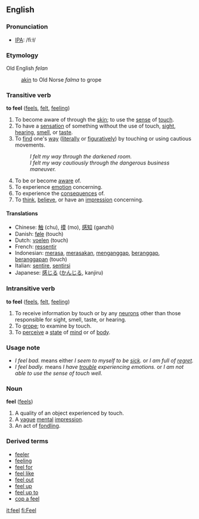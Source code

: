 ==English==
===Pronunciation===
*[[w:IPA|IPA]]: /fiːɫ/

===Etymology===
Old English ''felan'' 
:[[akin]] to Old Norse ''falma'' to grope

===Transitive verb===
'''to feel''' ([[feels]], [[felt]], [[feeling]])
# To become aware of through the [[skin]]; to use the [[sense]] of [[touch]].
# To have a [[sensation]] of something without the use of touch, [[sight]], [[hearing]], [[smell]], or [[taste]].
# To [[find]] one's [[way]] ([[literally]] or [[figuratively]]) by touching or using cautious movements.
#: ''I felt my way through the darkened room.''
#: ''I felt my way cautiously through the dangerous business maneuver.''
# To be or become [[aware]] of.
# To experience [[emotion]] concerning.
# To experience the [[consequence]]s of.
# To [[think]], [[believe]], or have an [[impression]] concerning.

====Translations====
*Chinese: [[触]] (chu), [[摸]] (mo), [[感知]] (ganzhi)
*Danish: [[føle]] (touch)
*Dutch: [[voelen]] (touch)
*French: [[ressentir]]
*Indonesian: [[rasa|merasa]], [[rasa|merasakan]], [[anggap|menganggap]], [[anggap|beranggap]], [[anggap|beranggapan]] (touch)
*Italian: [[sentire]], [[sentirsi]]
*Japanese: [[感じる]] ([[かんじる]], kanjiru)

===Intransitive verb===
'''to feel''' ([[feels]], [[felt]], [[feeling]])

# To receive information by touch or by any [[neuron]]s other than those responsible for sight, smell, taste, or hearing.
# To [[grope]]; to examine by touch.
# To [[perceive]] a [[state]] of [[mind]] or of [[body]].

===Usage note===
* ''I feel bad.'' means either ''I seem to myself to be [[sick]].'' or ''I am full of [[regret]].''
* ''I feel badly.'' means ''I have [[trouble]] experiencing emotions.'' or ''I am not able to use the sense of touch well.''

===Noun===
'''feel''' ([[feels]])

# A quality of an object experienced by touch.
# A [[vague]] [[mental]] [[impression]].
# An act of [[fondle|fondling]].

===Derived terms===
*[[feeler]]
*[[feeling]]
*[[feel for]]
*[[feel like]]
*[[feel out]]
*[[feel up]]
*[[feel up to]]
*[[cop a feel]]

[[it:feel]]
[[fi:Feel]]